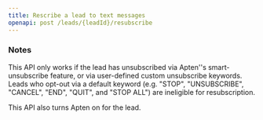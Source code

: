 ```yaml
---
title: Rescribe a lead to text messages
openapi: post /leads/{leadId}/resubscribe
---
```


### Notes

This API only works if the lead has unsubscribed via Apten''s smart-unsubscribe feature, or via user-defined custom unsubscribe keywords. Leads who opt-out via a default keyword (e.g. "STOP", "UNSUBSCRIBE", "CANCEL", "END", "QUIT", and "STOP ALL") are ineligible for resubscription.

This API also turns Apten on for the lead.
